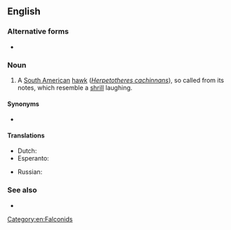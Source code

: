 ==English==

===Alternative forms===
* {{l|en|laughing-falcon}}

===Noun===
{{en-noun}}

# A [[South American]] [[hawk]] (''[[Herpetotheres cachinnans]]''), so called from its notes, which resemble a [[shrill]] laughing.

====Synonyms====
* {{l|en|snake hawk}}

====Translations====
{{trans-top|South American hawk (''Herpetotheres cachinnans'')}}
* Dutch: {{t|nl|lachvalk|f|m}}
* Esperanto: {{t|eo|akaŭano}}
{{trans-mid}}
* Russian: {{t|ru|смею́щийся со́кол|m}}
{{trans-bottom}}

===See also===
* {{pedia|laughing falcon}}

[[Category:en:Falconids]]